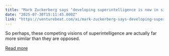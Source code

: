 ```yaml
---
title: "Mark Zuckerberg says ‘developing superintelligence is now in sight,’ shades OpenAI and other firms focused on automating work"
date: "2025-07-30T15:11:45.000Z"
link: "https://venturebeat.com/ai/mark-zuckerberg-says-developing-superintelligence-is-now-in-sight-shades-openai-and-other-firms-focused-on-automating-work/"
---
```


So perhaps, these competing visions of superintelligence are actually far more similar than they are opposed.

[Read more](https://venturebeat.com/ai/mark-zuckerberg-says-developing-superintelligence-is-now-in-sight-shades-openai-and-other-firms-focused-on-automating-work/)
